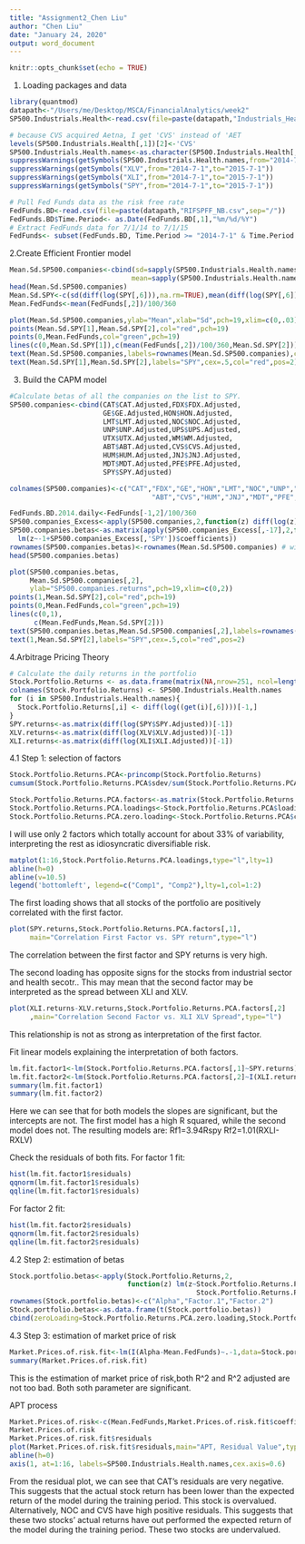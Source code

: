 ```yaml
---
title: "Assignment2_Chen Liu"
author: "Chen Liu"
date: "January 24, 2020"
output: word_document
---
```


```r
knitr::opts_chunk$set(echo = TRUE)
```

1. Loading packages and data
```r
library(quantmod)
datapath<-"/Users/me/Desktop/MSCA/FinancialAnalytics/week2"
SP500.Industrials.Health<-read.csv(file=paste(datapath,"Industrials_Health_Names.csv",sep="/"),header=F)

# because CVS acquired Aetna, I get 'CVS' instead of 'AET
levels(SP500.Industrials.Health[,1])[2]<-'CVS'
SP500.Industrials.Health.names<-as.character(SP500.Industrials.Health[,1])
suppressWarnings(getSymbols(SP500.Industrials.Health.names,from="2014-7-1",to="2015-7-1"))
suppressWarnings(getSymbols("XLV",from="2014-7-1",to="2015-7-1"))
suppressWarnings(getSymbols("XLI",from="2014-7-1",to="2015-7-1"))
suppressWarnings(getSymbols("SPY",from="2014-7-1",to="2015-7-1"))

# Pull Fed Funds data as the risk free rate
FedFunds.BD<-read.csv(file=paste(datapath,"RIFSPFF_NB.csv",sep="/"))
FedFunds.BD$Time.Period<- as.Date(FedFunds.BD[,1],"%m/%d/%Y")
# Extract FedFunds data for 7/1/14 to 7/1/15
FedFunds<- subset(FedFunds.BD, Time.Period >= "2014-7-1" & Time.Period <= "2015-7-1")
```

2.Create Efficient Frontier model
```r

Mean.Sd.SP500.companies<-cbind(sd=sapply(SP500.Industrials.Health.names,function(z) sd(diff(log(get(z)[,6])),na.rm=TRUE)),
                              mean=sapply(SP500.Industrials.Health.names,function(z)mean(diff(log(get(z)[,6])),na.rm=TRUE)))
head(Mean.Sd.SP500.companies)
Mean.Sd.SPY<-c(sd(diff(log(SPY[,6])),na.rm=TRUE),mean(diff(log(SPY[,6])),na.rm=TRUE))
Mean.FedFunds<-mean(FedFunds[,2])/100/360

plot(Mean.Sd.SP500.companies,ylab="Mean",xlab="Sd",pch=19,xlim=c(0,.03))
points(Mean.Sd.SPY[1],Mean.Sd.SPY[2],col="red",pch=19)
points(0,Mean.FedFunds,col="green",pch=19)
lines(c(0,Mean.Sd.SPY[1]),c(mean(FedFunds[,2])/100/360,Mean.Sd.SPY[2]))
text(Mean.Sd.SP500.companies,labels=rownames(Mean.Sd.SP500.companies),cex=.5,pos=2)
text(Mean.Sd.SPY[1],Mean.Sd.SPY[2],labels="SPY",cex=.5,col="red",pos=2)
```

3. Build the CAPM model
```r
#Calculate betas of all the companies on the list to SPY.
SP500.companies<-cbind(CAT$CAT.Adjusted,FDX$FDX.Adjusted,
                       GE$GE.Adjusted,HON$HON.Adjusted,
                       LMT$LMT.Adjusted,NOC$NOC.Adjusted,
                       UNP$UNP.Adjusted,UPS$UPS.Adjusted,
                       UTX$UTX.Adjusted,WM$WM.Adjusted,
                       ABT$ABT.Adjusted,CVS$CVS.Adjusted,
                       HUM$HUM.Adjusted,JNJ$JNJ.Adjusted,
                       MDT$MDT.Adjusted,PFE$PFE.Adjusted,
                       SPY$SPY.Adjusted)

colnames(SP500.companies)<-c("CAT","FDX","GE","HON","LMT","NOC","UNP","UPS","UTX","WM",
                                   "ABT","CVS","HUM","JNJ","MDT","PFE","SPY")

FedFunds.BD.2014.daily<-FedFunds[-1,2]/100/360
SP500.companies_Excess<-apply(SP500.companies,2,function(z) diff(log(z))-FedFunds.BD.2014.daily)
SP500.companies.betas<-as.matrix(apply(SP500.companies_Excess[,-17],2,function(z) 
  lm(z~-1+SP500.companies_Excess[,'SPY'])$coefficients))
rownames(SP500.companies.betas)<-rownames(Mean.Sd.SP500.companies) # without SPY
head(SP500.companies.betas)

plot(SP500.companies.betas,
     Mean.Sd.SP500.companies[,2],
     ylab="SP500.companies.returns",pch=19,xlim=c(0,2))
points(1,Mean.Sd.SPY[2],col="red",pch=19)
points(0,Mean.FedFunds,col="green",pch=19)
lines(c(0,1),
      c(Mean.FedFunds,Mean.Sd.SPY[2]))
text(SP500.companies.betas,Mean.Sd.SP500.companies[,2],labels=rownames(Mean.Sd.SP500.companies),cex=.5,pos=2)
text(1,Mean.Sd.SPY[2],labels="SPY",cex=.5,col="red",pos=2)
```

4.Arbitrage Pricing Theory
```r
# Calculate the daily returns in the portfolio
Stock.Portfolio.Returns <- as.data.frame(matrix(NA,nrow=251, ncol=length(SP500.Industrials.Health.names)))
colnames(Stock.Portfolio.Returns) <- SP500.Industrials.Health.names
for (i in SP500.Industrials.Health.names){
  Stock.Portfolio.Returns[,i] <- diff(log((get(i)[,6])))[-1,]
}
SPY.returns<-as.matrix(diff(log(SPY$SPY.Adjusted))[-1])
XLV.returns<-as.matrix(diff(log(XLV$XLV.Adjusted))[-1])
XLI.returns<-as.matrix(diff(log(XLI$XLI.Adjusted))[-1])
```

4.1 Step 1: selection of factors
```r
Stock.Portfolio.Returns.PCA<-princomp(Stock.Portfolio.Returns)
cumsum(Stock.Portfolio.Returns.PCA$sdev/sum(Stock.Portfolio.Returns.PCA$sdev))

Stock.Portfolio.Returns.PCA.factors<-as.matrix(Stock.Portfolio.Returns.PCA$scores[,1:2])
Stock.Portfolio.Returns.PCA.loadings<-Stock.Portfolio.Returns.PCA$loadings[,1:2]
Stock.Portfolio.Returns.PCA.zero.loading<-Stock.Portfolio.Returns.PCA$center
```
I will use only 2 factors which totally account for about 33% of variability, interpreting the rest as idiosyncratic diversifiable risk.

```r
matplot(1:16,Stock.Portfolio.Returns.PCA.loadings,type="l",lty=1)
abline(h=0)
abline(v=10.5)
legend('bottomleft', legend=c("Comp1", "Comp2"),lty=1,col=1:2)
```

The first loading shows that all stocks of the portfolio are positively correlated with the first factor.

```r
plot(SPY.returns,Stock.Portfolio.Returns.PCA.factors[,1],
     main="Correlation First Factor vs. SPY return",type="l")

```
The correlation between the first factor and SPY returns is very high.

The second loading has opposite signs for the stocks from industrial sector and health secotr..
This may mean that the second factor may be interpreted as the spread between XLI and XLV.
```r
plot(XLI.returns-XLV.returns,Stock.Portfolio.Returns.PCA.factors[,2]
     ,main="Correlation Second Factor vs. XLI XLV Spread",type="l")
```
This relationship is not as strong as interpretation of the first factor.

Fit linear models explaining the interpretation of both factors.
```r
lm.fit.factor1<-lm(Stock.Portfolio.Returns.PCA.factors[,1]~SPY.returns)
lm.fit.factor2<-lm(Stock.Portfolio.Returns.PCA.factors[,2]~I(XLI.returns-XLV.returns))
summary(lm.fit.factor1)
summary(lm.fit.factor2)
```

Here we can see that for both models the slopes are significant, but the intercepts are not.
The first model has a high R squared, while the second model does not.
The resulting models are: Rf1=3.94Rspy
                          Rf2=1.01(RXLI-RXLV)

Check the residuals of both fits.
For factor 1 fit:
```r
hist(lm.fit.factor1$residuals)
qqnorm(lm.fit.factor1$residuals)
qqline(lm.fit.factor1$residuals)
```
For factor 2 fit:
```r
hist(lm.fit.factor2$residuals)
qqnorm(lm.fit.factor2$residuals)
qqline(lm.fit.factor2$residuals)
```

4.2 Step 2: estimation of betas
```r
Stock.portfolio.betas<-apply(Stock.Portfolio.Returns,2,
                             function(z) lm(z~Stock.Portfolio.Returns.PCA.factors[,1]+
                                              Stock.Portfolio.Returns.PCA.factors[,2])$coefficients)
rownames(Stock.portfolio.betas)<-c("Alpha","Factor.1","Factor.2")
Stock.portfolio.betas<-as.data.frame(t(Stock.portfolio.betas))
cbind(zeroLoading=Stock.Portfolio.Returns.PCA.zero.loading,Stock.Portfolio.Returns.PCA.loadings)
```

4.3 Step 3: estimation of market price of risk
```r
Market.Prices.of.risk.fit<-lm(I(Alpha-Mean.FedFunds)~.-1,data=Stock.portfolio.betas)
summary(Market.Prices.of.risk.fit)
```
This is the estimation of market price of risk,both R^2 and R^2 adjusted are not too bad. Both soth parameter are significant.

APT process
```r
Market.Prices.of.risk<-c(Mean.FedFunds,Market.Prices.of.risk.fit$coefficients)
Market.Prices.of.risk
Market.Prices.of.risk.fit$residuals
plot(Market.Prices.of.risk.fit$residuals,main="APT, Residual Value",type="h",xaxt="n",xlab="Stock")
abline(h=0)
axis(1, at=1:16, labels=SP500.Industrials.Health.names,cex.axis=0.6)
```

From the residual plot, we can see that CAT's residuals are very negative. This suggests that the actual stock return has been lower than the expected return of the model during the training period. This stock is overvalued. Alternatively, NOC and CVS have high positive residuals. This suggests that these two stocks' actual returns have out performed the expected return of the model during the training period. These two stocks are undervalued.

















